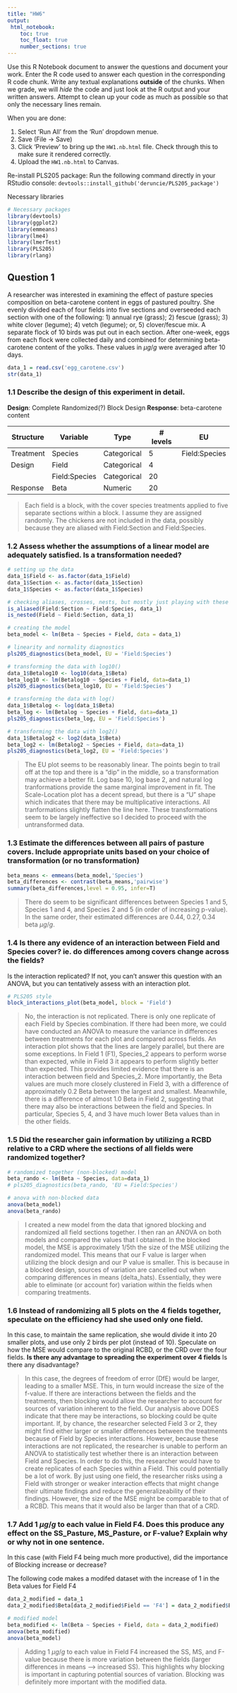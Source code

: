 ```yaml
---
title: "HW6"
output: 
 html_notebook:
    toc: true
    toc_float: true
    number_sections: true
---
```

Use this R Notebook document to answer the questions and document your work. 
Enter the R code used to answer each question in the corresponding R code chunk. 
Write any textual explanations **outside** of the chunks. When we grade, we will *hide* the code and just look at the R output and your written answers.
Attempt to clean up your code as much as possible so that only the necessary lines remain. 

When you are done:

1. Select 'Run All' from the 'Run' dropdown menue.
2. Save (File -> Save)
3. Click 'Preview' to bring up the `HW1.nb.html` file. Check through this to make sure it rendered correctly.
4. Upload the `HW1.nb.html` to Canvas.

Re-install PLS205 package: 
Run the following command directly in your RStudio console:
`devtools::install_github('deruncie/PLS205_package')`

Necessary libraries
```r
# Necessary packages
library(devtools)
library(ggplot2) 
library(emmeans)
library(lme4)
library(lmerTest)
library(PLS205)
library(rlang)
```

## Question 1

A researcher was interested in examining the effect of pasture species composition on beta-carotene content in eggs of pastured poultry. 
She evenly divided each of four fields into five sections and overseeded each section with one of the following: 
1) annual rye (grass); 2) fescue (grass); 3) white clover (legume); 4) vetch (legume); or, 5) clover/fescue mix. 
A separate flock of 10 birds was put out in each section. 
After one-week, eggs from each flock were collected daily and combined for determining beta-carotene content of the yolks. 
These values in $\mu g/g$ were averaged after 10 days.

```r
data_1 = read.csv('egg_carotene.csv')
str(data_1)
```

### 1.1 Describe the design of this experiment in detail.

**Design**: Complete Randomized(?) Block Design
**Response**: beta-carotene content

| Structure | Variable      | Type        | # levels | EU            
|-----------|---------------|-------------|----------|---------------
| Treatment | Species       | Categorical | 5        | Field:Species 
| Design    | Field         | Categorical | 4        |               
|           | Field:Species | Categorical | 20       |               
| Response  | Beta          | Numeric     | 20       |               

> Each field is a block, with the cover species treatments applied to five separate sections within a block. I assume they are assigned randomly. The chickens are not included in the data, possibly because they are aliased with Field:Section and Field:Species.


### 1.2 Assess whether the assumptions of a linear model are adequately satisfied. Is a transformation needed?
    
```r
# setting up the data
data_1$Field <- as.factor(data_1$Field)
data_1$Section <- as.factor(data_1$Section)
data_1$Species <- as.factor(data_1$Species)

# checking aliases, crosses, nests, but mostly just playing with these new tools
is_aliased(Field:Section ~ Field:Species, data_1)
is_nested(Field ~ Field:Section, data_1)

# creating the model
beta_model <- lm(Beta ~ Species + Field, data = data_1)

# linearity and normality diagnostics
pls205_diagnostics(beta_model, EU = 'Field:Species')

# transforming the data with log10()
data_1$Betalog10 <- log10(data_1$Beta)
beta_log10 <- lm(Betalog10 ~ Species + Field, data=data_1)
pls205_diagnostics(beta_log10, EU = 'Field:Species')

# transforming the data with log()
data_1$Betalog <- log(data_1$Beta)
beta_log <- lm(Betalog ~ Species + Field, data=data_1)
pls205_diagnostics(beta_log, EU = 'Field:Species')

# transforming the data with log2()
data_1$Betalog2 <- log2(data_1$Beta)
beta_log2 <- lm(Betalog2 ~ Species + Field, data=data_1)
pls205_diagnostics(beta_log2, EU = 'Field:Species')

```

> The EU plot seems to be reasonably linear. The points begin to trail off at the top and there is a "dip" in the middle, so a transformation may achieve a better fit. Log base 10, log base 2, and natural log tranformations provide the same marginal improvement in fit.
> The Scale-Location plot has a decent spread, but there is a "U" shape which indicates that there may be multiplicative interactions. All tranformations slightly flatten the line here. These transformations seem to be largely ineffective so I decided to proceed with the untransformed data.

### 1.3 Estimate the differences between all pairs of pasture covers. Include appropriate units based on your choice of transformation (or no transformation)

```r
beta_means <- emmeans(beta_model,'Species')
beta_differences <- contrast(beta_means,'pairwise')
summary(beta_differences,level = 0.95, infer=T)
```

> There do seem to be significant differences between Species 1 and 5, Species 1 and 4, and Species 2 and 5 (in order of increasing p-value). In the same order, their estimated differences are 0.44, 0.27, 0.34 beta $\mu g/g$.

### 1.4 Is there any evidence of an interaction between Field and Species cover? ie. do differences among covers change across the fields?
Is the interaction replicated? If not, you can't answer this question with an ANOVA, but you can tentatively assess with an interaction plot. 
```r
# PLS205 style
block_interactions_plot(beta_model, block = 'Field')
```

> No, the interaction is not replicated. There is only one replicate of each Field by Species combination. If there had been more, we could have conducted an ANOVA to measure the variance in differences between treatments for each plot and compared across fields.
> An interaction plot shows that the lines are largely parallel, but there are some exceptions. In Field 1 (F1), Species_2 appears to perform worse than expected, while in Field 3 it appears to perform slightly better than expected. This provides limited evidence that there is an interaction between field and Species_2. More importantly, the Beta values are much more closely clustered in Field 3, with a difference of approximately 0.2 Beta between the largest and smallest. Meanwhile, there is a difference of almost 1.0 Beta in Field 2, suggesting that there may also be interactions between the field and Species. In particular, Species 5, 4, and 3 have much lower Beta values than in the other fields.


### 1.5 Did the researcher gain information by utilizing a RCBD relative to a CRD where the sections of all fields were randomized together?
```r
# randomized together (non-blocked) model
beta_rando <- lm(Beta ~ Species, data=data_1)
# pls205_diagnostics(beta_rando, 'EU = Field:Species')

# anova with non-blocked data
anova(beta_model)
anova(beta_rando)

```

> I created a new model from the data that ignored blocking and randomized all field sections together. I then ran an ANOVA on both models and compared the values that I obtained. In the blocked model, the MSE is approximately 1/5th the size of the MSE utilizing the randomized model. This means that our F value is larger when utilizing the block design and our P value is smaller. This is because in a blocked design, sources of variation are cancelled out when comparing differences in means (delta_hats). Essentially, they were able to eliminate (or account for) variation within the fields when comparing treatments.

### 1.6 Instead of randomizing all 5 plots on the 4 fields together, speculate on the efficiency had she used only one field.
In this case, to maintain the same replication, she would divide it into 20 smaller plots, and use only 2 birds per plot (instead of 10).
Speculate on how the MSE would compare to the original RCBD, or the CRD over the four fields. 
**Is there any advantage to spreading the experiment over 4 fields** Is there any disadvantage?

> In this case, the degrees of freedom of error (DfE) would be larger, leading to a smaller MSE. This, in turn would increase the size of the f-value.
> If there are interactions between the fields and the treatments, then blocking would allow the researcher to account for sources of variation inherent to the field. Our analysis above DOES indicate that there may be interactions, so blocking could be quite important. If, by chance, the researcher selected Field 3 or 2, they might find either larger or smaller differences between the treatments because of Field by Species interactions.
> However, because these interactions are not replicated, the researcher is unable to perform an ANOVA to statistically test whether there is an interaction between Field and Species. In order to do this, the researcher would have to create replicates of each Species within a Field. This could potentially be a lot of work.
> By just using one field, the researcher risks using a Field with stronger or weaker interaction effects that might change their ultimate findings and reduce the generalizeability of their findings. However, the size of the MSE might be comparable to that of a RCBD. This means that it would also be larger than that of a CRD.

### 1.7 Add 1 $\mu g/g$ to each value in Field F4. Does this produce any effect on the SS_Pasture, MS_Pasture, or F-value? Explain why or why not in one sentence.
In this case (with Field F4 being much more productive), did the importance of Blocking increase or decrease?

The following code makes a modifed dataset with the increase of 1 in the Beta values for Field F4

```r
data_2_modified = data_1
data_2_modified$Beta[data_2_modified$Field == 'F4'] = data_2_modified$Beta[data_2_modified$Field == 'F4'] + 1

# modified model
beta_modified <- lm(Beta ~ Species + Field, data = data_2_modified)
anova(beta_modified)
anova(beta_model)
```
> Adding 1 $\mu g/g$ to each value in Field F4 increased the SS, MS, and F-value because there is more variation between the fields (larger differences in means --> increased SS). This highlights why blocking is important in capturing potential sources of variation. Blocking was definitely more important with the modified data.
